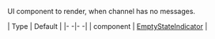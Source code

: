 UI component to render, when channel has no messages.

| Type | Default |
|- -|- -|
| component | [EmptyStateIndicator](https://github.com/GetStream/stream-chat-react-native/blob/master/package/src/components/Indicators/EmptyStateIndicator.tsx) |
